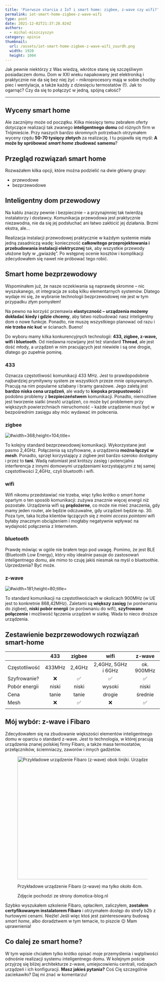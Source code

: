 ```yaml
---
title: 'Pierwsze starcia z IoT i smart home: zigbee, z-wave czy wifi?'
permalink: iot-smart-home-zigbee-z-wave-wifi
type: post
date: 2021-12-02T21:37:28.824Z
authors:
  - michal-miszczyszyn
category: opinie
thumbnail:
  url: /assets/iot-smart-home-zigbee-z-wave-wifi_zuurdh.png
  width: 1920
  height: 1004
---
```


Jak pewnie niektórzy z Was wiedzą, wkrótce stanę się szczęśliwym posiadaczem domu. Dom w XXI wieku napakowany jest elektroniką i praktycznie nie da się bez niej żyć – mikroprocesory mają w sobie choćby piec i wentylacja, a także każdy z dziesięciu termostatów (!). Jak to ogarnąć? Czy da się to połączyć w jedną, spójną całość?

---

## Wyceny smart home

Ale zacznijmy może od początku. Kilka miesięcy temu zebrałem oferty dotyczące realizacji tak zwanego **inteligentnego domu** od różnych firm w Trójmieście. Przy naszych bardzo skromnych potrzebach otrzymałem wyceny rzędu **50-70 tysięcy złotych** za realizację. I tu pojawiła się myśl: **A może by spróbować _smart home_ zbudować samemu**?

## Przegląd rozwiązań smart home

Rozważałem kilka opcji, które można podzielić na dwie główny grupy:

- przewodowe
- bezprzewodowe

## Inteligentny dom przewodowy

Na kablu znaczy pewnie i bezpiecznie – a przynajmniej tak twierdzą instalatorzy i dostawcy. Komunikacja przewodowa jest praktycznie niezawodna, nie da się jej podsłuchać ani łatwo zakłócić jej działania. Brzmi ekstra, ale…

Realizacja instalacji przewodowej praktycznie w każdym systemie miała jedną zasadniczą wadę: konieczność **całkowitego przeprojektowania i przebudowania instalacji elektrycznej** tak, aby wszystkie przewody ułożone były w „gwiazdę”. Po wstępnej ocenie kosztów i komplikacji zdecydowałem się nawet nie próbować tego robić.

## Smart home bezprzewodowy

Wspominałem już, że nasze oczekiwania są naprawdę skromne – nic wyszukanego, ot integracja ze sobą kilku elementarnych systemów. Dlatego wydaje mi się, że wybranie technologii bezprzewodowej nie jest w tym przypadku złym pomysłem!

Na pewno na korzyść przemawia **elastyczność – urządzenia możemy dokładać kiedy i gdzie chcemy**, aby łatwo rozbudować nasz inteligentny dom o nowe funkcje. Ponadto, nie muszę wszystkiego planować od razu i **nie trzeba nic kuć** w ścianach. Bueno!

Do wyboru mamy kilka konkurencyjnych technologii: **433, zigbee, z-wave, wifi i bluetooth**. Od niedawna rozwijany jest też standard **Thread**, ale jest dość młody, a urządzeń w nim pracujących jest niewiele i są one drogie, dlatego go zupełnie pominę.

### 433

Oznacza częstotliwość komunikacji 433 MHz. Jest to prawdopodobnie najbardziej prymitywny system ze wszystkich przeze mnie opisywanych. Pracują na nim popularne szlabany i bramy garażowe. Jego zaletą jest **bardzo niska cena urządzeń**, ale wady to **kiepska przepustowość** i podobno problemy z **bezpieczeństwem** komunikacji. Ponadto, niemożliwe jest tworzenie siatki (_mesh_) urządzeń, co może być problemem przy większych powierzchniach nieruchomość – każde urządzenie musi być w bezpośrednim zasięgu aby móc wydawać im polecenia.

### zigbee

![](/assets/iu_nimiqe.png '#width=368;height=104;title=')

To kolejny standard bezprzewodowej komunikacji. Wykorzystane jest pasmo 2,4GHz. Połączenia są szyfrowane, a urządzenia **można łączyć w _mesh_**. Ponadto, sprzęt korzystający z zigbee jest bardzo szeroko dostępny i przez to **tani**. Wadą natomiast jest krótszy zasięg i potencjalna interferencja z innymi domowymi urządzeniami korzystającymi z tej samej częstotliwości 2,4GHz, czyli bluetooth i wifi.

### wifi

Wifi nikomu przedstawiać nie trzeba, więc tylko krótko o _smart home_ opartym o ten sposób komunikacji: zużywa znacznie więcej energii niż pozostałe. Urządzenia wifi są **prądożerne**, co może nie mieć znaczenia, gdy mamy jeden router, ale będzie odczuwalne, gdy urządzeń będzie np. 30. Poza tym, taka liczba klientów łączących się z moimi _access pointami_ wifi byłaby znacznym obciążeniem i mogłaby negatywnie wpływać na wydajność połączenia z Internetem.

### bluetooth

Prawdę mówiąc w ogóle nie brałem tego pod uwagę. Pomimo, że jest BLE (Bluetooth Low Energy), który niby idealnie pasuje do zastosowań inteligentnego domu, ale mimo to czuję jakiś niesmak na myśl o bluetoothie. Uprzedzenia? Być może.

### z-wave

![](/assets/logo_oghlyc.svg '#width=181;height=80;title=')

To standard komunikacji na częstotliwościach w okolicach 900MHz (w UE jest to konkretnie 868,42MHz). Zaletami są **większy zasięg** (w porównaniu do zigbee), **niski pobór energii** (w porównaniu do wifi), **szyfrowane połączenie** i możliwość łączenia urządzeń w siatkę. Wada to nieco droższe urządzenia.

## Zestawienie bezprzewodowych rozwiązań smart-home

|               |  433   | zigbee |        wifi         |   z-wave   |
| ------------- | :----: | :----: | :-----------------: | :--------: |
| Częstotliwość | 433MHz | 2,4GHz | 2,4GHz, 5GHz i 6GHz | ok. 900MHz |
| Szyfrowanie?  |   ❌   |   ✅   |         ✅          |     ✅     |
| Pobór energii | niski  | niski  |       wysoki        |   niski    |
| Cena          | tanie  | tanie  |       drogie        |  średnie   |
| Mesh          |   ❌   |   ✅   |         ❌          |     ✅     |
|               |        |        |                     |            |

## Mój wybór: z-wave i Fibaro

Zdecydowałem się na zbudowanie większości elementów inteligentnego domu w oparciu o standard z-wave. Jest to technologia, w której pracują urządzenia znanej polskiej firmy Fibaro, a także masa termostatów, przełączników, ściemniaczy, zaworów i innych gadżetów.

<figure>
  <img
    src="/assets/iu_saea08.jpg"
    alt="Przykładowe urządzenie Fibaro (z-wave) obok linijki. Urządzenie mierzy około 4cm."
    width="600"
    height="400"
  />
  <figcaption>
    <p>Przykładowe urządzenie Fibaro (z-wave) ma tylko około 4cm.</p>
    <p>Zdjęcie pochodzi ze strony domotica-blog.nl</p>
  </figcaption>
</figure>

Szybko wyszukałem szkolenie Fibaro, opłaciłem, zaliczyłem, **zostałem certyfikowanym instalatorem Fibaro** i otrzymałem dostęp do strefy b2b z hurtowymi cenami. Nieźle! Jeśli więc ktoś jest zainteresowany budową _smart home_, albo doradztwem w tym temacie, to piszcie 😉 Mam uprawnienia!

## Co dalej ze smart home?

W tym wpisie chciałem tylko krótko opisać moje przemyślenia i wątpliwości odnośnie realizacji systemu inteligentnego domu. W kolejnym poście przyjrzę się bliżej architekturze z-wave, umiejscowieniu centrali, rodzajach urządzeń i ich konfiguracji. **Masz jakieś pytania?** Coś Cię szczególnie zaciekawiło? Daj mi znać w komentarzu!
